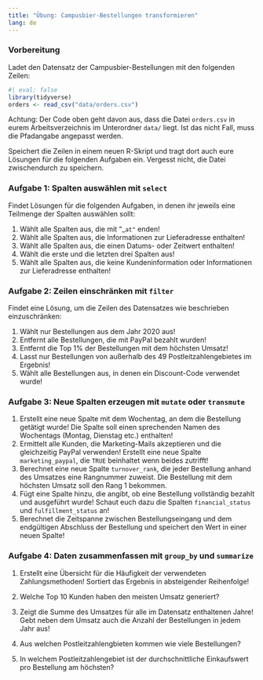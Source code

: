 ```yaml
---
title: "Übung: Campusbier-Bestellungen transformieren"
lang: de
---
```


### Vorbereitung

Ladet den Datensatz der Campusbier-Bestellungen mit den folgenden Zeilen:

```r
#| eval: false
library(tidyverse)
orders <- read_csv("data/orders.csv")
```

::: {.callout-note appearance="minimal"}
Achtung: Der Code oben geht davon aus, dass die Datei `orders.csv` in eurem Arbeitsverzeichnis im Unterordner `data/` liegt. Ist das nicht Fall, muss die Pfadangabe angepasst werden.
:::

Speichert die Zeilen in einem neuen R-Skript und tragt dort auch eure Lösungen für die folgenden Aufgaben ein. Vergesst nicht, die Datei zwischendurch zu speichern.

### Aufgabe 1: Spalten auswählen mit `select`

Findet Lösungen für die folgenden Aufgaben, in denen ihr jeweils eine Teilmenge der Spalten auswählen sollt:

1.  Wählt alle Spalten aus, die mit "\_`at"` enden!
2.  Wählt alle Spalten aus, die Informationen zur Lieferadresse enthalten!
3.  Wählt alle Spalten aus, die einen Datums- oder Zeitwert enthalten!
4.  Wählt die erste und die letzten drei Spalten aus!
5.  Wählt alle Spalten aus, die keine Kundeninformation oder Informationen zur Lieferadresse enthalten!

### Aufgabe 2: Zeilen einschränken mit `filter`

Findet eine Lösung, um die Zeilen des Datensatzes wie beschrieben einzuschränken:

1.  Wählt nur Bestellungen aus dem Jahr 2020 aus!
2.  Entfernt alle Bestellungen, die mit PayPal bezahlt wurden!
3.  Entfernt die Top 1% der Bestellungen mit dem höchsten Umsatz!
4.  Lasst nur Bestellungen von außerhalb des 49 Postleitzahlengebietes im Ergebnis!
5.  Wählt alle Bestellungen aus, in denen ein Discount-Code verwendet wurde!

### Aufgabe 3: Neue Spalten erzeugen mit `mutate` oder `transmute`

1.  Erstellt eine neue Spalte mit dem Wochentag, an dem die Bestellung getätigt wurde! Die Spalte soll einen sprechenden Namen des Wochentags (Montag, Dienstag etc.) enthalten!
2.  Ermittelt alle Kunden, die Marketing-Mails akzeptieren und die gleichzeitig PayPal verwenden! Erstellt eine neue Spalte `marketing_paypal`, die `TRUE` beinhaltet wenn beides zutrifft!
3.  Berechnet eine neue Spalte `turnover_rank`, die jeder Bestellung anhand des Umsatzes eine Rangnummer zuweist. Die Bestellung mit dem höchsten Umsatz soll den Rang 1 bekommen.
4.  Fügt eine Spalte hinzu, die angibt, ob eine Bestellung vollständig bezahlt und ausgeführt wurde! Schaut euch dazu die Spalten `financial_status` und `fulfillment_status` an!
5.  Berechnet die Zeitspanne zwischen Bestellungseingang und dem endgültigen Abschluss der Bestellung und speichert den Wert in einer neuen Spalte!

### Aufgabe 4: Daten zusammenfassen mit `group_by` und `summarize`

1.  Erstellt eine Übersicht für die Häufigkeit der verwendeten Zahlungsmethoden! Sortiert das Ergebnis in absteigender Reihenfolge!

2.  Welche Top 10 Kunden haben den meisten Umsatz generiert?

3.  Zeigt die Summe des Umsatzes für alle im Datensatz enthaltenen Jahre! Gebt neben dem Umsatz auch die Anzahl der Bestellungen in jedem Jahr aus!

4.  Aus welchen Postleitzahlengbieten kommen wie viele Bestellungen?

5.  In welchem Postleitzahlengebiet ist der durchschnittliche Einkaufswert pro Bestellung am höchsten?

